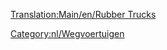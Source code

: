 [[Translation:Main/en/Rubber Trucks]]
{{nl/Wegvoertuig|name     = Balogh Rubbertruck
  |img      = Balogh_Rubber_Truck.png
  |price    = £4.797 (€ 9.594) 
  |speed    = 30 mph (48 km/h)
  |annual   = £421 (€ 842)
  |designed = 1936
  |life     = 15
  |capacity = 17.000 liter rubber
}}
{{nl/Wegvoertuig|name     = Uhl Rubbertruck
  |img      = Uhl_Rubber_Truck.png
  |price    = £6.027 (€ 12.054)
  |speed    = 55 mph (88 km/h)
  |annual   = £787 (€ 1.574)
  |designed = 1977
  |life     = 15
  |capacity = 19.000 liter rubber
}}
{{nl/Wegvoertuig|name     = RMT Rubbertruck
  |img      = RMT_Rubber_Truck.png
  |price    = £6.437 (€ 12.874) 
  |speed    = 70 mph (112 km/h)
  |annual   = £1.125 (€ 2.250)
  |designed = 2011
  |life     = 15
  |capacity = 22.000 liter rubber
}}

[[Category:nl/Wegvoertuigen]]
